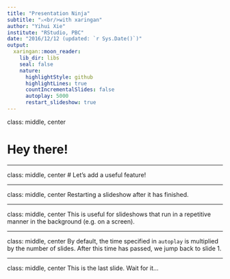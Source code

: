 ```yaml
---
title: "Presentation Ninja"
subtitle: "⚔<br/>with xaringan"
author: "Yihui Xie"
institute: "RStudio, PBC"
date: "2016/12/12 (updated: `r Sys.Date()`)"
output:
  xaringan::moon_reader:
    lib_dir: libs
    seal: false
    nature:
      highlightStyle: github
      highlightLines: true
      countIncrementalSlides: false
      autoplay: 5000
      restart_slideshow: true
---
```


class: middle, center

# Hey there!

---

class: middle, center
# Let's add a useful feature!

---

class: middle, center
Restarting a slideshow after it has finished.

---

class: middle, center
This is useful for slideshows that run in a repetitive manner in the background (e.g. on a screen).

---

class: middle, center
By default, the time specified in `autoplay` is multiplied by the number of slides.
After this time has passed, we jump back to slide 1.

---

class: middle, center
This is the last slide. Wait for it...

